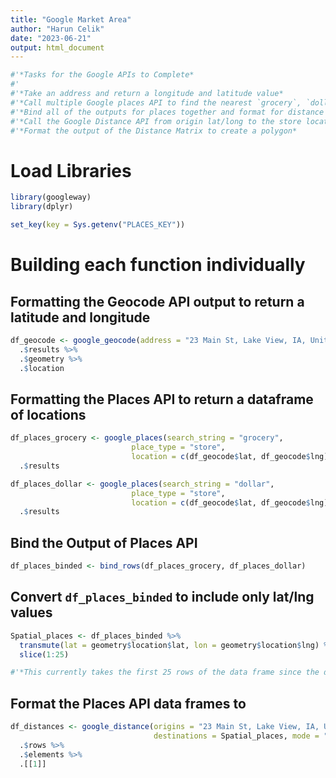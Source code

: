 ```yaml
---
title: "Google Market Area"
author: "Harun Celik"
date: "2023-06-21"
output: html_document
---
```


```r
#'*Tasks for the Google APIs to Complete*
#'
#'*Take an address and return a longitude and latitude value*
#'*Call multiple Google places API to find the nearest `grocery`, `dollar`, `convenience stores`?*
#'*Bind all of the outputs for places together and format for distance matrix*
#'*Call the Google Distance API from origin lat/long to the store locations*
#'*Format the output of the Distance Matrix to create a polygon*
```


# Load Libraries

```r
library(googleway)
library(dplyr)

set_key(key = Sys.getenv("PLACES_KEY"))
```

# Building each function individually

## Formatting the Geocode API output to return a latitude and longitude

```r
df_geocode <- google_geocode(address = "23 Main St, Lake View, IA, United States, Iowa") %>%
  .$results %>%
  .$geometry %>%
  .$location
```

## Formatting the Places API to return a dataframe of locations

```r
df_places_grocery <- google_places(search_string = "grocery", 
                           place_type = "store", 
                           location = c(df_geocode$lat, df_geocode$lng)) %>%
  .$results

df_places_dollar <- google_places(search_string = "dollar", 
                           place_type = "store", 
                           location = c(df_geocode$lat, df_geocode$lng)) %>%
  .$results
```

## Bind the Output of Places API

```r
df_places_binded <- bind_rows(df_places_grocery, df_places_dollar)
```

## Convert `df_places_binded` to include only lat/lng values

```r
Spatial_places <- df_places_binded %>%
  transmute(lat = geometry$location$lat, lon = geometry$location$lng) %>% 
  slice(1:25)

#'*This currently takes the first 25 rows of the data frame since the distance API can only calculate that much with our license*
```

## Format the Places API data frames to 

```r
df_distances <- google_distance(origins = "23 Main St, Lake View, IA, United States, Iowa", 
                                destinations = Spatial_places, mode = "driving") %>%
  .$rows %>%
  .$elements %>%
  .[[1]]
```



